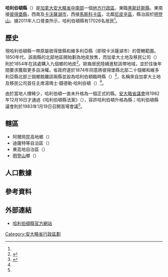 {{noteTA
|1=zh-hans:黑斯廷斯;zh-hk:喜士定;zh-mo:喜士定;zh-tw:黑斯廷斯;
|2=zh-hans:尼皮辛;zh-hk:尼披盛;zh-mo:尼披盛;zh-tw:尼皮辛;
}}
{{Infobox settlement
|official_name           = 哈利伯頓縣
|native_name             = {{lang|en|Haliburton County}}
|settlement_type         = [[安大略省行政区划|县（上层次）]]
|nickname                =
|motto                   =
|image_skyline           =
|imagesize               =
|image_caption           =
|image_flag              =
|image_seal              =
|image_map               = Map of Ontario HALIBURTON.svg
|mapsize                 = 280px
|map_caption             = 哈利伯頓縣在安大略省的位置
|coordinates_display     = inline,title
|coordinates_region      = CA-ON
|subdivision_type        = 國家
|subdivision_type1       = [[加拿大行政區劃|省]]
|subdivision_name        = {{CAN}}
|subdivision_name1       = {{ON}}
|leader_title            = 
|leader_name             =
|established_title       = 
|established_date        = 
|area_footnotes          = <ref name="cp2011a"/>
|area_total_km2          =
|area_land_km2           = 4071.86
|area_water_km2          =
|area_water_percent      =
|area_urban_km2          =
|population_as_of        = 2011年
|population_note         =
|population_total        = 17026
|population_footnotes    = <ref name="cp2011a">{{cite web |url=http://www12.statcan.gc.ca/census-recensement/2011/dp-pd/prof/details/page.cfm?Lang=E&Geo1=CD&Code1=3546&Geo2=PR&Code2=35&Data=Count&SearchText=haliburton&SearchType=Begins&SearchPR=35&B1=All&Custom=&TABID=1 |title=Haliburton County census profile |publisher=Statistics Canada |work=Canada 2011 Census |accessdate=2014-03-07 |archive-date=2016-09-14 |archive-url=https://web.archive.org/web/20160914102023/http://www12.statcan.gc.ca/census-recensement/2011/dp-pd/prof/details/page.cfm?Lang=E&Geo1=CD&Code1=3546&Geo2=PR&Code2=35&Data=Count&SearchText=haliburton&SearchType=Begins&SearchPR=35&B1=All&Custom=&TABID=1 |dead-url=no }}</ref>
|population_metro       =
|population_urban       =
|population_density_km2 = 4.2
|timezone               = [[North_American_Eastern_Time_Zone|EST]]
|utc_offset             = −5
|timezone_DST           = [[Eastern_Daylight_Time|EDT]]
|utc_offset_DST         = −4
|latd=45 |latm=05 |latNS=N
|longd=78 |longm=30 |longEW=W
|elevation_m            =
|website                = [http://www.haliburtoncounty.ca/ haliburtoncounty.ca]
|footnotes              =
}}

'''哈利伯頓縣'''（{{lang-en|Haliburton County}}）是[[加拿大|加拿大]][[安大略省|安大略省]][[南安大略|中南部]]一個[[安大略省行政區劃|地方行政區]]，東臨[[黑斯廷斯縣|黑斯廷斯縣]]，東南接[[彼得堡縣|彼得堡縣]]，西南及[[卡沃薩湖市|卡沃薩湖市]]，西接[[馬斯科卡區域自治市|馬斯科卡區]]，北鄰[[尼皮辛區|尼皮辛區]]，縣治設於[[明登山|明登山]]。據2011年人口普查所示，哈利伯頓縣有17026名居民<ref name="cp2011a"/>。

==歷史==
現哈利伯頓縣一帶原屬彼得堡縣和維多利亞縣（即現卡沃薩湖市）的管轄範圍。1850年代，該兩縣的北部地區開始劃為地皮放售，而加拿大土地及移民公司（{{lang|en|Canadian Land and Emigration Company}}）則於1854年在該處購入九個鄉的地皮<ref name="hist">{{cite web |url=http://www.haliburton-tourism.com/history.shtml |title=Haliburton History |author=Ariel White |publisher=Haliburton Tourism |accessdate=2014-03-07 |deadurl=yes |archiveurl=https://web.archive.org/web/20140308012012/http://www.haliburton-tourism.com/history.shtml |archivedate=2014-03-08 }}</ref>。歐裔居民陸續進駐該帶地域，並於往後年間要求獲取更多自決權。省政府遂於1874年同意將彼得堡縣北部二十個鄉和維多利亞縣北部三個鄉脫離該兩縣並設為哈利伯頓臨時縣（{{lang|en|Provisional County of Haliburton}}）<ref>{{cite web |url=http://www.ontariogenealogy.com/Haliburton/haliburtonhistory.html |title=History of the County of Peterborough: Chapter I: Organization and Geology |author=Pelham Mulvaney |accessdate=2014-03-07 |archive-date=2020-10-08 |archive-url=https://web.archive.org/web/20201008024952/https://www.ontariogenealogy.com/Haliburton/haliburtonhistory.html |dead-url=no }}</ref>，名稱來自加拿大土地及移民公司首任主席湯瑪士·錢德勒·哈利伯頓（{{lang|en|Thomas Chandler Haliburton}}）<ref name="hist"/>。

由於當地人煙稀少，哈利伯頓一直未升格為一個正式的縣。[[安大略省議會|安大略省議會]]待1982年12月16日才通過《哈利伯頓縣法案》（{{lang|en|''Haliburton County Act''}}），容許哈利伯頓升格為縣；哈利伯頓縣議會則於1983年1月19日召開首場會議<ref name="hist"/>。

==轄區==
*阿爾岡昆高地鄉（{{lang|en|Township of Algonquin Highlands}}） 
*迪薩特等自治區（{{lang|en|Municipality of Dysart ''et al''}}） 
*東高地自治區（{{lang|en|Municipality of Highlands East}}） 
*[[明登山|明登山]]鄉（{{lang|en|Township of Minden Hills}}） 

==人口數據==
{{Canada census
 |2011_population=17,026 | 2011_pop_delta=5.4 | 2011_land_area=4071.86 | 2011_pop_density=4.2
 |2011_median_age= | 2011_median_age_m= | 2011_median_age_f=
 |2011_total_pvt_dwell=21,365 | 2011_mean_hh_income= | 2011_access_date=2012-03-20
 |2006_population=16,147 | 2006_pop_delta=7.0 | 2006_land_area=4025.27 | 2006_pop_density=4.0
 |2006_median_age=50.4 | 2006_median_age_m=50.0 | 2006_median_age_f=50.9
 |2006_total_pvt_dwell=21,257 | 2006_mean_hh_income= | 2006_access_date=2012-03-20
 |2001_population=15,085 | 2001_pop_delta=-1.5 | 2001_land_area=4025.33 | 2001_pop_density=3.7
 |2001_median_age=48.2 | 2001_median_age_m=47.9 | 2001_median_age_f=48.6
 |2001_total_pvt_dwell=19,932 | 2001_mean_hh_income= | 2001_access_date=2012-03-20
}}

==參考資料==
{{reflist}}

==外部連結==
{{Commons category|Haliburton County, Ontario}}
* {{en}}[http://www.haliburtoncounty.ca/ 哈利伯頓縣官方網站]{{Wayback|url=http://www.haliburtoncounty.ca/ |date=20200319184503 }}

[[Category:安大略省行政區劃|Category:安大略省行政區劃]]